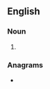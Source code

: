 ==English==

===Noun===
{{head|en|noun form}}

# {{plural of|en|pteroyl}}

===Anagrams===
* {{anagrams|en|a=eloprsty|prostyle|protyles}}